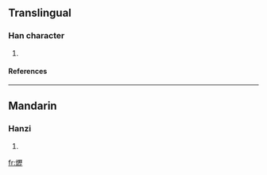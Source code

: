 ==Translingual==
===Han character===
{{Han char|rn=86|rad=火|as=16|sn=20|four=|canj=火一竹一 (FMHM)}}
# {{defn|Han|sort=火16}}
====References====
{{Han ref|kx=0686.300|dkj=19565|dj=1099.160|hdz=32246.230|uh=720F|ud=29199}}

----
==Mandarin==
===Hanzi===
{{cmn-hanzi|pin=[[lì]] (li4), [[qián]] (qian2), [[xún]] (xun2)|wg=li<sup>4</sup>, ch'ien<sup>2</sup>, hsün<sup>2</sup>}}
# {{defn|Mandarin}}

[[fr:爏]]